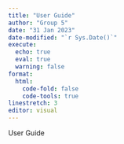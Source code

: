 ```yaml
---
title: "User Guide"
author: "Group 5"
date: "31 Jan 2023"
date-modified: "`r Sys.Date()`"
execute: 
  echo: true
  eval: true
  warning: false
format: 
  html:
    code-fold: false
    code-tools: true
linestretch: 3
editor: visual
---
```



User Guide